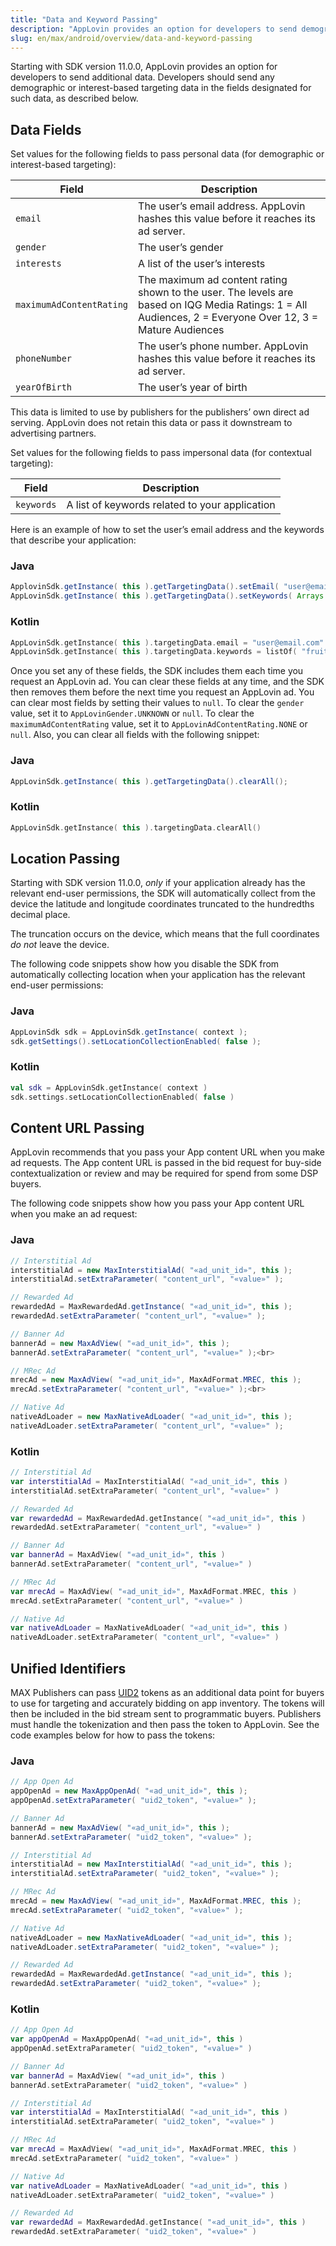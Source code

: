 ```yaml
---
title: "Data and Keyword Passing"
description: "AppLovin provides an option for developers to send demographic or interest-based targeting data in designated fields."
slug: en/max/android/overview/data-and-keyword-passing
---
```


<DataKeywordPassing1 />

Starting with <Glossary>SDK</Glossary> version 11.0.0, AppLovin provides an option for developers to send additional data.
Developers should send any demographic or interest-based targeting data in the fields designated for such data, as described below.

## Data Fields

Set values for the following fields to pass personal data (for demographic or interest-based targeting):

| Field | Description |
| ----- | ----------- |
| `email` | The user’s email address. AppLovin hashes this value before it reaches its ad server. |
| `gender` | The user’s gender |
| `interests` | A list of the user’s interests |
| `maximumAdContentRating` | The maximum ad content rating shown to the user. The levels are based on <Abbr>IQG</Abbr> Media Ratings: 1 = All Audiences, 2 = Everyone Over 12, 3 = Mature Audiences |
| `phoneNumber` | The user’s phone number. AppLovin hashes this value before it reaches its ad server. |
| `yearOfBirth` | The user’s year of birth |

This data is limited to use by publishers for the publishers’ own direct ad serving.
AppLovin does not retain this data or pass it downstream to advertising partners.

Set values for the following fields to pass impersonal data (for contextual targeting):

| Field | Description |
| ----- | ----------- |
| `keywords` | A list of keywords related to your application |

Here is an example of how to set the user’s email address and the keywords that describe your application:

### Java
```java
ApplovinSdk.getInstance( this ).getTargetingData().setEmail( "user@email.com" );
AppLovinSdk.getInstance( this ).getTargetingData().setKeywords( Arrays.asList( "fruit:apple", "fruit:banana", "fruit:orange" ) );
```

### Kotlin
```kotlin
AppLovinSdk.getInstance( this ).targetingData.email = "user@email.com"
AppLovinSdk.getInstance( this ).targetingData.keywords = listOf( "fruit:apple", "fruit:banana", "fruit:orange" )
```

Once you set any of these fields, the <Abbr>SDK</Abbr> includes them each time you request an AppLovin ad.
You can clear these fields at any time, and the <Abbr>SDK</Abbr> then removes them before the next time you request an AppLovin ad.
You can clear most fields by setting their values to `null`.
To clear the `gender` value, set it to `AppLovinGender.UNKNOWN` or `null`.
To clear the `maximumAdContentRating` value, set it to `AppLovinAdContentRating.NONE` or `null`.
Also, you can clear all fields with the following snippet:

### Java
```java
AppLovinSdk.getInstance( this ).getTargetingData().clearAll();
```

### Kotlin
```kotlin
AppLovinSdk.getInstance( this ).targetingData.clearAll()
```

## Location Passing

Starting with <Abbr>SDK</Abbr> version 11.0.0, <em>only</em> if your application already has the relevant end-user permissions, the <Abbr>SDK</Abbr> will automatically collect from the device the latitude and longitude coordinates truncated to the hundredths decimal place.

The truncation occurs on the device, which means that the full coordinates <em>do not</em> leave the device.

The following code snippets show how you disable the <Abbr>SDK</Abbr> from automatically collecting location when your application has the relevant end-user permissions:

### Java
```java
AppLovinSdk sdk = AppLovinSdk.getInstance( context );
sdk.getSettings().setLocationCollectionEnabled( false );
```

### Kotlin
```kotlin
val sdk = AppLovinSdk.getInstance( context )
sdk.settings.setLocationCollectionEnabled( false )
```

## Content <Abbr>URL</Abbr> Passing

AppLovin recommends that you pass your App content <Abbr>URL</Abbr> when you make ad requests.
The App content <Abbr>URL</Abbr> is passed in the bid request for buy-side contextualization or review and may be required for spend from some <Glossary>DSP</Glossary> buyers.

The following code snippets show how you pass your App content <Abbr>URL</Abbr> when you make an ad request:

### Java
```java
// Interstitial Ad
interstitialAd = new MaxInterstitialAd( "«ad_unit_id»", this );
interstitialAd.setExtraParameter( "content_url", "«value»" );

// Rewarded Ad
rewardedAd = MaxRewardedAd.getInstance( "«ad_unit_id»", this );
rewardedAd.setExtraParameter( "content_url", "«value»" );

// Banner Ad
bannerAd = new MaxAdView( "«ad_unit_id»", this );
bannerAd.setExtraParameter( "content_url", "«value»" );<br>

// MRec Ad
mrecAd = new MaxAdView( "«ad_unit_id»", MaxAdFormat.MREC, this );
mrecAd.setExtraParameter( "content_url", "«value»" );<br>

// Native Ad
nativeAdLoader = new MaxNativeAdLoader( "«ad_unit_id»", this );
nativeAdLoader.setExtraParameter( "content_url", "«value»" );
```

### Kotlin
```kotlin
// Interstitial Ad
var interstitialAd = MaxInterstitialAd( "«ad_unit_id»", this )
interstitialAd.setExtraParameter( "content_url", "«value»" )

// Rewarded Ad
var rewardedAd = MaxRewardedAd.getInstance( "«ad_unit_id»", this )
rewardedAd.setExtraParameter( "content_url", "«value»" )

// Banner Ad
var bannerAd = MaxAdView( "«ad_unit_id»", this )
bannerAd.setExtraParameter( "content_url", "«value»" )

// MRec Ad
var mrecAd = MaxAdView( "«ad_unit_id»", MaxAdFormat.MREC, this )
mrecAd.setExtraParameter( "content_url", "«value»" )

// Native Ad
var nativeAdLoader = MaxNativeAdLoader( "«ad_unit_id»", this )
nativeAdLoader.setExtraParameter( "content_url", "«value»" )
```

## Unified Identifiers

MAX Publishers can pass [<Abbr>UID2</Abbr>](https://www.thetradedesk.com/us/about-us/industry-initiatives/unified-id-solution-2-0) tokens as an additional data point for buyers to use for targeting and accurately bidding on app inventory.
The tokens will then be included in the bid stream sent to programmatic buyers.
Publishers must handle the tokenization and then pass the token to AppLovin.
See the code examples below for how to pass the tokens:

### Java
```java
// App Open Ad
appOpenAd = new MaxAppOpenAd( "«ad_unit_id»", this );
appOpenAd.setExtraParameter( "uid2_token", "«value»" );

// Banner Ad
bannerAd = new MaxAdView( "«ad_unit_id»", this );
bannerAd.setExtraParameter( "uid2_token", "«value»" );

// Interstitial Ad
interstitialAd = new MaxInterstitialAd( "«ad_unit_id»", this );
interstitialAd.setExtraParameter( "uid2_token", "«value»" );

// MRec Ad
mrecAd = new MaxAdView( "«ad_unit_id»", MaxAdFormat.MREC, this );
mrecAd.setExtraParameter( "uid2_token", "«value»" );

// Native Ad
nativeAdLoader = new MaxNativeAdLoader( "«ad_unit_id»", this );
nativeAdLoader.setExtraParameter( "uid2_token", "«value»" );

// Rewarded Ad
rewardedAd = MaxRewardedAd.getInstance( "«ad_unit_id»", this );
rewardedAd.setExtraParameter( "uid2_token", "«value»" );
```

### Kotlin
```kotlin
// App Open Ad
var appOpenAd = MaxAppOpenAd( "«ad_unit_id»", this )
appOpenAd.setExtraParameter( "uid2_token", "«value»" )

// Banner Ad
var bannerAd = MaxAdView( "«ad_unit_id»", this )
bannerAd.setExtraParameter( "uid2_token", "«value»" )

// Interstitial Ad
var interstitialAd = MaxInterstitialAd( "«ad_unit_id»", this )
interstitialAd.setExtraParameter( "uid2_token", "«value»" )

// MRec Ad
var mrecAd = MaxAdView( "«ad_unit_id»", MaxAdFormat.MREC, this )
mrecAd.setExtraParameter( "uid2_token", "«value»" )

// Native Ad
var nativeAdLoader = MaxNativeAdLoader( "«ad_unit_id»", this )
nativeAdLoader.setExtraParameter( "uid2_token", "«value»" )

// Rewarded Ad
var rewardedAd = MaxRewardedAd.getInstance( "«ad_unit_id»", this )
rewardedAd.setExtraParameter( "uid2_token", "«value»" )
```
